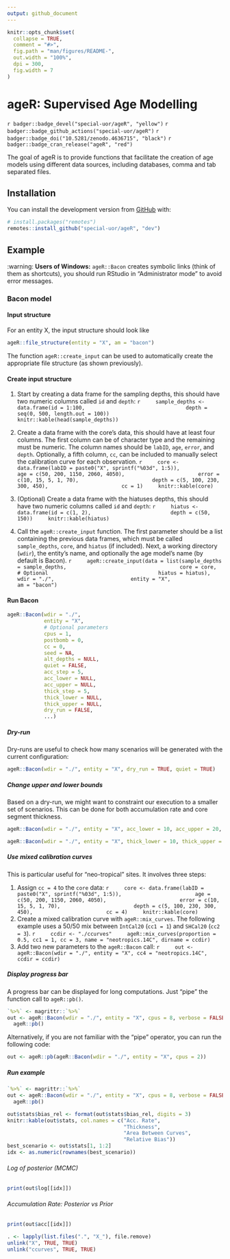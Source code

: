 ```yaml
---
output: github_document
---
```

<!-- README.md is generated from README.Rmd. Please edit that file -->

```r
knitr::opts_chunk$set(
  collapse = TRUE,
  comment = "#>",
  fig.path = "man/figures/README-",
  out.width = "100%",
  dpi = 300, 
  fig.width = 7
)
```

# ageR: Supervised Age Modelling
<!-- <img src="inst/images/logo.png" alt="logo" align="right" height=200px/> -->

<!-- badges: start -->
`r badger::badge_devel("special-uor/ageR", "yellow")`
`r badger::badge_github_actions("special-uor/ageR")`
`r badger::badge_doi("10.5281/zenodo.4636715", "black")`
`r badger::badge_cran_release("ageR", "red")`
<!-- `r badger::badge_codecov("special-uor/ageR", "Q6SYL7AOGR")` -->
<!-- badges: end -->

The goal of ageR is to provide functions that facilitate the creation of age 
models using different data sources, including databases, comma and tab 
separated files.

## Installation

<!-- You can install the released version of ageR from [CRAN](https://CRAN.R-project.org) with: -->

<!-- ``` r -->
<!-- install.packages("ageR") -->
<!-- ``` -->

You can install the development version from 
[GitHub](https://github.com/special-uor/ageR) with:
``` r
# install.packages("remotes")
remotes::install_github("special-uor/ageR", "dev")
```

## Example
:warning: __Users of Windows:__ `ageR::Bacon` creates symbolic links (think of them as shortcuts), you should run RStudio in "Administrator mode" to avoid error messages.

### Bacon model
#### Input structure
For an entity X, the input structure should look like
```r
ageR::file_structure(entity = "X", am = "bacon")
```

The function `ageR::create_input` can be used to automatically create the 
appropriate file structure (as shown previously).

#### Create input structure
1. Start by creating a data frame for the sampling depths, this should have two 
numeric columns called `id` and `depth`:
    ```r
    sample_depths <- data.frame(id = 1:100,
                                depth = seq(0, 500, length.out = 100))
    knitr::kable(head(sample_depths))
    ```

2. Create a data frame with the core's data, this should have at least four 
columns. The first column can be of character type and the remaining must be
numeric. The column names should be `labID`, `age`, `error`, and `depth`. 
Optionally, a fifth column, `cc`, can be included to manually select the 
calibration curve for each observation.
    ```r
    core <- data.frame(labID = paste0("X", sprintf("%03d", 1:5)),
                       age = c(50, 200, 1150, 2060, 4050),
                       error = c(10, 15, 5, 1, 70),
                       depth = c(5, 100, 230, 300, 450),
                       cc = 1)
    knitr::kable(core)
    ```

3. (Optional) Create a data frame with the hiatuses depths, this should have two
numeric columns called `id` and `depth`:
    ```r
    hiatus <- data.frame(id = c(1, 2),
                         depth = c(50, 150))
    knitr::kable(hiatus)
    ```
  
4. Call the `ageR::create_input` function. The first parameter should be a list
containing the previous data frames, which must be called `sample_depths`, 
`core`, and `hiatus` (if included). 
Next, a working directory (`wdir`), the entity's name, and optionally the age 
model's name (by default is Bacon).
    ```r
    ageR::create_input(data = list(sample_depths = sample_depths, 
                                   core = core,
                                   # Optional
                                   hiatus = hiatus), 
                       wdir = "./", 
                       entity = "X",
                       am = "bacon")
    ```

#### Run Bacon
```r
ageR::Bacon(wdir = "./", 
            entity = "X", 
            # Optional parameters
            cpus = 1,
            postbomb = 0,
            cc = 0,
            seed = NA,
            alt_depths = NULL,
            quiet = FALSE,
            acc_step = 5,
            acc_lower = NULL,
            acc_upper = NULL,
            thick_step = 5,
            thick_lower = NULL,
            thick_upper = NULL,
            dry_run = FALSE,
            ...)
```

##### Dry-run
Dry-runs are useful to check how many scenarios will be generated with the current configuration:
```r
ageR::Bacon(wdir = "./", entity = "X", dry_run = TRUE, quiet = TRUE)
```

##### Change upper and lower bounds
Based on a dry-run, we might want to constraint our execution to a smaller set of scenarios. This can be done for both accumulation rate and core segment thickness.
```r
ageR::Bacon(wdir = "./", entity = "X", acc_lower = 10, acc_upper = 20, dry_run = TRUE, quiet = TRUE)
```

```r
ageR::Bacon(wdir = "./", entity = "X", thick_lower = 10, thick_upper = 30, dry_run = TRUE, quiet = TRUE)
```

##### Use mixed calibration curves
This is particular useful for "neo-tropical" sites. It involves three steps:

1. Assign `cc = 4` to the `core` data:
    ```r
    core <- data.frame(labID = paste0("X", sprintf("%03d", 1:5)),
                       age = c(50, 200, 1150, 2060, 4050),
                       error = c(10, 15, 5, 1, 70),
                       depth = c(5, 100, 230, 300, 450),
                       cc = 4)
    knitr::kable(core)
    ```
2. Create a mixed calibration curve with `ageR::mix_curves`. The following example uses a 50/50 mix between `IntCal20` (`cc1 = 1`) and `SHCal20` (`cc2 = 3`).
    ```r
    ccdir <- "./ccurves"
    ageR::mix_curves(proportion = 0.5, cc1 = 1, cc = 3, name = "neotropics.14C", dirname = ccdir)
    ```
3. Add two new parameters to the `ageR::Bacon` call:
    ```r
    out <- ageR::Bacon(wdir = "./", entity = "X", cc4 = "neotropics.14C", ccdir = ccdir)
    ```

##### Display progress bar
A progress bar can be displayed for long computations. Just "pipe" the
function call to `ageR::pb()`.
```r
`%>%` <- magrittr::`%>%`
out <- ageR::Bacon(wdir = "./", entity = "X", cpus = 8, verbose = FALSE) %>%
  ageR::pb()
```

Alternatively, if you are not familiar with the "pipe" operator, you can run the
following code:
```r
out <- ageR::pb(ageR::Bacon(wdir = "./", entity = "X", cpus = 2))
```

##### Run example
```r
`%>%` <- magrittr::`%>%`
out <- ageR::Bacon(wdir = "./", entity = "X", cpus = 8, verbose = FALSE) %>%
  ageR::pb()
```

```r
out$stats$bias_rel <- format(out$stats$bias_rel, digits = 3)
knitr::kable(out$stats, col.names = c("Acc. Rate", 
                                      "Thickness",
                                      "Area Between Curves",
                                      "Relative Bias"))
best_scenario <- out$stats[1, 1:2]
idx <- as.numeric(rownames(best_scenario))
```
###### Log of posterior (MCMC)
```r
print(out$log[[idx]])
```

###### Accumulation Rate: Posterior vs Prior
```r
print(out$acc[[idx]])
```

```r
. <- lapply(list.files(".", "X_"), file.remove)
unlink("X", TRUE, TRUE)
unlink("ccurves", TRUE, TRUE)
```
